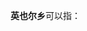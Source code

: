 '''英也尔乡'''可以指：
{{PRC admin/disambig|65/31/23/206/000|65/32/22/213/000|65/40/02/200/000}}
{{disambig|cat=四字中国乡名消歧义}}